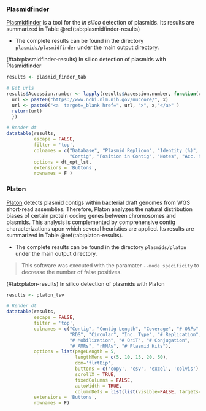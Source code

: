 ### Plasmidfinder

[Plasmidfinder](https://cge.cbs.dtu.dk/services/PlasmidFinder/) is a tool for the _in silico_ detection of plasmids. Its results are summarized in Table \@ref(tab:plasmidfinder-results)

* The complete results can be found in the directory `plasmids/plasmidfinder` under the main output directory.

<caption>(#tab:plasmidfinder-results) In silico detection of plasmids with Plasmidfinder</caption>
```r
results <- plasmid_finder_tab

# Get urls
results$Accession.number <- lapply(results$Accession.number, function(x){
  url <- paste0("https://www.ncbi.nlm.nih.gov/nuccore/", x)
  url <- paste0("<a  target=_blank href=", url, ">", x,"</a>" )
  return(url)
  })

# Render dt
datatable(results,
          escape = FALSE,
          filter = 'top',
          colnames = c("Database", "Plasmid Replicon", "Identity (%)", "Query/Ref Length", 
                       "Contig", "Position in Contig", "Notes", "Acc. Num."),
          options = dt_opt_lst,
          extensions = 'Buttons',
          rownames = F )
```

### Platon

[Platon](https://github.com/oschwengers/platon) detects plasmid contigs within bacterial draft genomes from WGS short-read assemblies. Therefore, Platon analyzes the natural distribution biases of certain protein coding genes between chromosomes and plasmids. This analysis is complemented by comprehensive contig characterizations upon which several heuristics are applied. Its results are summarized in Table \@ref(tab:platon-results).

* The complete results can be found in the directory `plasmids/platon` under the main output directory.

> This software was executed with the paramater `--mode specificity` to decrease the number of false positives.

<caption>(#tab:platon-results) In silico detection of plasmids with Platon</caption>
```r
results <- platon_tsv

# Render dt
datatable(results,
          escape = FALSE,
          filter = 'top',
          colnames = c("Contig", "Contig Length", "Coverage", "# ORFs", 
                       "RDS", "Circular", "Inc. Type", "# Replication",
                       "# Mobilization", "# OriT", "# Conjugation",
                       "# AMRs", "rRNAs", "# Plasmid Hits"),
          options = list(pageLength = 5,
                         lengthMenu = c(5, 10, 15, 20, 50),
                         dom='flrtBip',
                         buttons = c('copy', 'csv', 'excel', 'colvis'),
                         scrollX = TRUE,
                         fixedColumns = FALSE,
                         autoWidth = TRUE,
                         columnDefs = list(list(visible=FALSE, targets=c(1,2)))),
          extensions = 'Buttons',
          rownames = F)
```